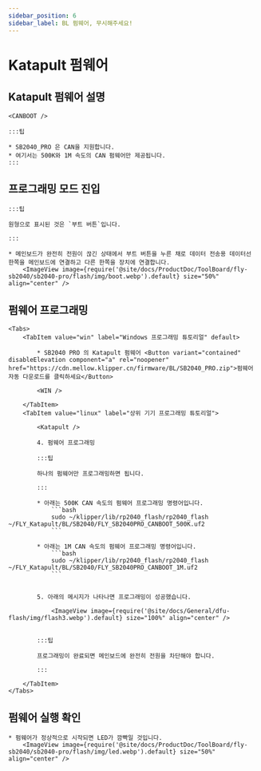 ```yaml
---
sidebar_position: 6
sidebar_label: BL 펌웨어, 무시해주세요!
---
```



# Katapult 펌웨어

## Katapult 펌웨어 설명

    <CANBOOT />

    :::팁

    * SB2040_PRO 은 CAN을 지원합니다.
    * 여기서는 500K와 1M 속도의 CAN 펌웨어만 제공됩니다.
    :::

## 프로그래밍 모드 진입

    :::팁

    원형으로 표시된 것은 `부트 버튼`입니다.

    :::

    * 메인보드가 완전히 전원이 끊긴 상태에서 부트 버튼을 누른 채로 데이터 전송용 데이터선 한쪽을 메인보드에 연결하고 다른 한쪽을 장치에 연결합니다.
        <ImageView image={require('@site/docs/ProductDoc/ToolBoard/fly-sb2040/sb2040-pro/flash/img/boot.webp').default} size="50%" align="center" />

## 펌웨어 프로그래밍
    <Tabs>
        <TabItem value="win" label="Windows 프로그래밍 튜토리얼" default>

            * SB2040 PRO 의 Katapult 펌웨어 <Button variant="contained" disableElevation component="a" rel="noopener" href="https://cdn.mellow.klipper.cn/firmware/BL/SB2040_PRO.zip">펌웨어 자동 다운로드를 클릭하세요</Button>

            <WIN />
            
        </TabItem>
        <TabItem value="linux" label="상위 기기 프로그래밍 튜토리얼">
            
            <Katapult />

            4. 펌웨어 프로그래밍

            :::팁

            하나의 펌웨어만 프로그래밍하면 됩니다.

            :::

            * 아래는 500K CAN 속도의 펌웨어 프로그래밍 명령어입니다.
                ```bash
                sudo ~/klipper/lib/rp2040_flash/rp2040_flash ~/FLY_Katapult/BL/SB2040/FLY_SB2040PRO_CANBOOT_500K.uf2
                ```
                       
            * 아래는 1M CAN 속도의 펌웨어 프로그래밍 명령어입니다.
                ```bash
                sudo ~/klipper/lib/rp2040_flash/rp2040_flash ~/FLY_Katapult/BL/SB2040/FLY_SB2040PRO_CANBOOT_1M.uf2
                ```


            5. 아래의 메시지가 나타나면 프로그래밍이 성공했습니다.

                <ImageView image={require('@site/docs/General/dfu-flash/img/flash3.webp').default} size="100%" align="center" />


            :::팁

            프로그래밍이 완료되면 메인보드에 완전히 전원을 차단해야 합니다.

            :::

        </TabItem>
    </Tabs>

## 펌웨어 실행 확인

    * 펌웨어가 정상적으로 시작되면 LED가 깜빡일 것입니다.
        <ImageView image={require('@site/docs/ProductDoc/ToolBoard/fly-sb2040/sb2040-pro/flash/img/led.webp').default} size="50%" align="center" />
